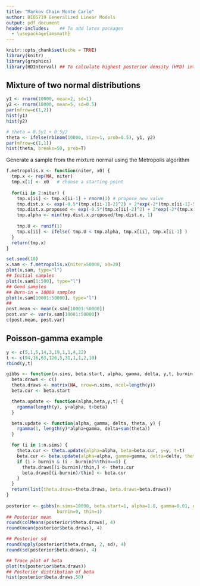 ```yaml
---
title: "Markov Chain Monte Carlo"
author: BIOS719 Generalized Linear Models 
output: pdf_document
header-includes:    ## To add latex packages
  - \usepackage{amsmath}
---
```


```r
knitr::opts_chunk$set(echo = TRUE)
library(knitr)
library(graphics)
library(HDInterval) ## To calculate highest posterior density (HPD) interval
```

## Mixture of two normal distributions

```r
y1 <- rnorm(10000, mean=2, sd=1)
y2 <- rnorm(10000, mean=5, sd=0.5)
par(mfrow=c(1,2))
hist(y1)
hist(y2)

# theta = 0.5y1 + 0.5y2
theta <- ifelse(rbinom(10000, size=1, prob=0.5), y1, y2)
par(mfrow=c(1,1))
hist(theta, breaks=50, prob=T)
```

Generate a sample from the mixture normal using the Metropolis algorithm

```r
f.metropolis.x <- function(niter, x0) {
  tmp.x <- rep(NA, niter)
  tmp.x[1] <- x0   # choose a starting point
  
  for(ii in 2:niter) {
    tmp.x[ii] <- tmp.x[ii-1] + rnorm(1) # propose new value 
    tmp.dist.x <- exp(-0.5*(tmp.x[ii-1]-2)^2) + 2*exp(-2*(tmp.x[ii-1]-5)^2)
    tmp.dist.x.proposed <- exp(-0.5*(tmp.x[ii]-2)^2) + 2*exp(-2*(tmp.x[ii]-5)^2)
    tmp.alpha <- min(tmp.dist.x.proposed/tmp.dist.x, 1)
    
    tmp.U <- runif(1)
    tmp.x[ii] <- ifelse( tmp.U < tmp.alpha, tmp.x[ii], tmp.x[ii-1] )
  }
  return(tmp.x)
}

set.seed(10)
x.sam <- f.metropolis.x(niter=50000, x0=20)
plot(x.sam, type="l")
## Initial samples
plot(x.sam[1:500], type="l")
## Good samples
## Burn-in = 10000 samples
plot(x.sam[10001:50000], type="l")
## 
post.mean <- mean(x.sam[10001:50000])
post.var <- var(x.sam[10001:50000])
c(post.mean, post.var)
```

\newpage
## Poisson-gamma example

```r
y <- c(5,1,5,14,3,19,1,1,4,22)
t <- c(94,16,63,126,5,31,1,1,2,10)
rbind(y,t)
```

```r
gibbs <- function(n.sims, beta.start, alpha, gamma, delta, y,t, burnin, thin) {
  beta.draws <- c()
  theta.draws <- matrix(NA, nrow=n.sims, ncol=length(y))
  beta.cur <- beta.start

  theta.update <- function(alpha,beta,y,t) {
    rgamma(length(y), y+alpha, t+beta)
  }

  beta.update <- function(alpha, gamma, delta, theta, y) {
    rgamma(1, length(y)*alpha+gamma, delta+sum(theta))
  }

  for (i in 1:n.sims) {
    theta.cur <- theta.update(alpha=alpha, beta=beta.cur, y=y, t=t)
    beta.cur <- beta.update(alpha=alpha, gamma=gamma, delta=delta, theta=theta.cur, y=y)
    if (i > burnin & (i - burnin)%%thin==0) {
      theta.draws[(i-burnin)/thin,] <- theta.cur
      beta.draws[(i-burnin)/thin] <- beta.cur
    }
  }
  return(list(theta.draws=theta.draws, beta.draws=beta.draws))
}
  
posterior <- gibbs(n.sims=10000, beta.start=1, alpha=1.8, gamma=0.01, delta=1, y=y, t=t,
                   burnin=0, thin=1)
## Posterior mean 
round(colMeans(posterior$theta.draws), 4)
round(mean(posterior$beta.draws), 4)

## Posterior sd
round(apply(posterior$theta.draws, 2, sd), 4)
round(sd(posterior$beta.draws), 4)

## Trace plot of beta
plot(ts(posterior$beta.draws))
## Posterior distribution of beta
hist(posterior$beta.draws,50)
```
